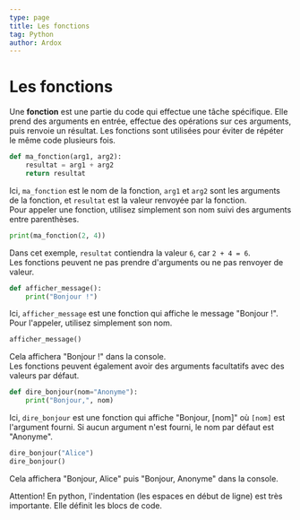 ```yaml
---
type: page
title: Les fonctions
tag: Python
author: Ardox
---
```


# Les fonctions

Une **fonction** est une partie du code qui effectue une tâche spécifique. Elle prend des arguments en entrée, 
effectue des opérations sur ces arguments, puis renvoie un résultat. Les fonctions sont utilisées pour éviter de 
répéter le même code plusieurs fois.
<br />
```python
def ma_fonction(arg1, arg2):
    resultat = arg1 + arg2
    return resultat
```
Ici, `ma_fonction` est le nom de la fonction, `arg1` et `arg2` sont les arguments de la fonction, et `resultat` est la
valeur renvoyée par la fonction.
<br />
Pour appeler une fonction, utilisez simplement son nom suivi des arguments entre parenthèses.
```python
print(ma_fonction(2, 4))
```
Dans cet exemple, `resultat` contiendra la valeur `6`, car `2 + 4 = 6`.
<br />
Les fonctions peuvent ne pas prendre d'arguments ou ne pas renvoyer de valeur.
```python
def afficher_message():
    print("Bonjour !")
```
Ici, `afficher_message` est une fonction qui affiche le message "Bonjour !". Pour l'appeler, utilisez simplement son nom.
```python
afficher_message()
```
Cela affichera "Bonjour !" dans la console.
<br />
Les fonctions peuvent également avoir des arguments facultatifs avec des valeurs par défaut.
```python
def dire_bonjour(nom="Anonyme"):
    print("Bonjour,", nom)
```
Ici, `dire_bonjour` est une fonction qui affiche "Bonjour, [nom]" où `[nom]` est l'argument fourni. Si aucun argument n'est
fourni, le nom par défaut est "Anonyme".
```python
dire_bonjour("Alice")
dire_bonjour()
```
Cela affichera "Bonjour, Alice" puis "Bonjour, Anonyme" dans la console.

<div class="p-4 font-mono border-l-2 border-red bg-mbg my-6">
Attention! En python, l'indentation (les espaces en début de ligne) est très importante. Elle définit les blocs de code.
</div>
